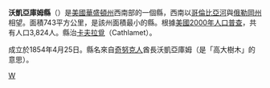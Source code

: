 {{noteTA
|1=zh-hk:華基雅琴;zh-tw:沃凱亞庫姆;zh-hans:沃凯亚库姆;
}}
{{Infobox U.S. County|
 county  = 沃凱亞庫姆縣 |
 state = 華盛頓州 |
 en county  = Wahkiakum County |
 en state = Washington |
 seal =  |
 map = Map of Washington highlighting Wahkiakum County.svg |
 map size = 225 |
 founded = [[April_24|April 24]], 1854 |
 seat = [[Cathlamet,_Washington|Cathlamet]] | 
 area = 743 [[km²|km²]] (287 [[square_mile|mi²]]) |
 area land = 684 km² (264 mi²) |
 area water = 58 km² (22 mi²) |
 area percentage = 7.83% |
 census yr = 2000|
 pop = 3,824 |
 density = 6 |
 web = www.co.wahkiakum.wa.us |
|}}
'''沃凱亞庫姆縣'''（{{lang-en|Wahkiakum County}}）是[[美國|美國]][[華盛頓州|華盛頓州]]西南部的一個縣，西南以[[哥倫比亞河|哥倫比亞河]]與[[俄勒岡州|俄勒岡州]]相望。面積743平方公里，是該州面積最小的縣。根據[[美國2000年人口普查|美國2000年人口普查]]，共有人口3,824人。縣治[[卡夫拉覓_(華盛頓州)|卡夫拉覓]]（Cathlamet）。

成立於1854年4月25日。縣名來自[[奇努克人|奇努克人]]酋長沃凱亞庫姆（是「高大樹木」的意思）。
{{Washington}}

{{Washington-stub}}

[[Category:华盛顿州行政区划|W]]